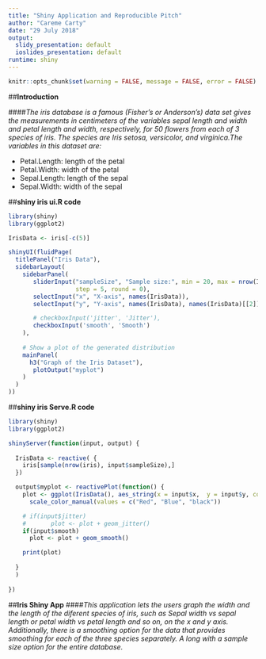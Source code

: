 ```yaml
---
title: "Shiny Application and Reproducible Pitch"
author: "Careme Carty"
date: "29 July 2018"
output:
  slidy_presentation: default
  ioslides_presentation: default
runtime: shiny
---
```


```r
knitr::opts_chunk$set(warning = FALSE, message = FALSE, error = FALSE)
```

##**Introduction**

####*The iris database is a famous (Fisher's or Anderson's) data set gives the measurements in centimeters of the variables sepal length and width and petal length and width, respectively, for 50 flowers from each of 3 species of iris. The species are Iris setosa, versicolor, and virginica.The variables in this dataset are:*

- Petal.Length: length of the petal
- Petal.Width: width of the petal
- Sepal.Length: length of the sepal
- Sepal.Width: width of the sepal

##**shiny iris ui.R code**

```r
library(shiny)
library(ggplot2)

IrisData <- iris[-c(5)]

shinyUI(fluidPage(
  titlePanel("Iris Data"),
  sidebarLayout(
    sidebarPanel(
       sliderInput("sampleSize", "Sample size:", min = 20, max = nrow(IrisData), value = min(20, nrow(IrisData)), 
                   step = 5, round = 0),
       selectInput("x", "X-axis", names(IrisData)),
       selectInput("y", "Y-axis", names(IrisData), names(IrisData)[[2]]),

       # checkboxInput('jitter', 'Jitter'),
       checkboxInput('smooth', 'Smooth')
    ),
    
    # Show a plot of the generated distribution
    mainPanel(
      h3("Graph of the Iris Dataset"),
       plotOutput("myplot")
    )
  )
))
```

##**shiny iris Serve.R code**
```r
library(shiny)
library(ggplot2)

shinyServer(function(input, output) {
   
  IrisData <- reactive( {
    iris[sample(nrow(iris), input$sampleSize),]
  })

  output$myplot <- reactivePlot(function() {
    plot <- ggplot(IrisData(), aes_string(x = input$x,  y = input$y, color = "Species")) + geom_point() + 
      scale_color_manual(values = c("Red", "Blue", "black"))

    # if(input$jitter)
    #       plot <- plot + geom_jitter()
    if(input$smooth)
      plot <- plot + geom_smooth()

    print(plot)
    
  }
  )
    
})
```

##**Iris Shiny App**
####*This application lets the users graph the width and the length of the diferent species of iris, such as Sepal width vs sepal length or petal width vs petal length and so on, on the x and y axis. Additionally, there is a smoothing option for the data that provides smoothing for each of the three species separately. A long with a sample size option for the entire database.*
